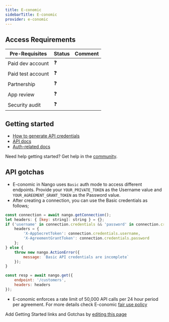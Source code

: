 ```yaml
---
title: E-conomic
sidebarTitle: E-conomic
provider: e-conomic
---
```



<Overview />
<PreBuiltTooling provider={providers[pageMetadata.provider]} />
<PreBuiltUseCases />

## Access Requirements
| Pre-Requisites | Status | Comment|
| - | - | - |
| Paid dev account | ❓ |  |
| Paid test account | ❓ |  |
| Partnership | ❓ | |
| App review | ❓ |  |
| Security audit | ❓ | |



## Getting started

-   [How to generate API credentials](https://www.e-conomic.com/developer/connect)
-   [API docs](https://www.e-conomic.com/developer/documentation)
-   [Auth-related docs](https://apis.e-conomic.com/#Accounts..section/Authentication)

<Tip>Need help getting started? Get help in the [community](https://nango.dev/slack).</Tip>


## API gotchas
- E-conomic in Nango uses `Basic` auth mode to access different endpoints. Provide your `YOUR_PRIVATE_TOKEN` as the Username value and `YOUR_AGREEMENT_GRANT_TOKEN` as the Password value.
- After creating a connection, you can use the Basic credentials as follows;
```js
const connection = await nango.getConnection();
let headers: { [key: string]: string } = {};
if ('username' in connection.credentials && 'password' in connection.credentials) {
    headers = {
        'X-AppSecretToken': connection.credentials.username,
        'X-AgreementGrantToken': connection.credentials.password
    };
} else {
    throw new nango.ActionError({
        message: `Basic API credentials are incomplete`
    });
}

const resp = await nango.get({
    endpoint: '/customers',
    headers: headers
});

```
- E-conomic enforces a rate limit of 50,000 API calls per 24 hour period per agreement. For more details check E-conomic [fair use policy](https://www.e-conomic.com/developer/fair-use-policy)

<Note>Add Getting Started links and Gotchas by [editing this page](https://github.com/nangohq/nango/tree/master/docs-v2/integrations/all/e-conomic.mdx)</Note>

